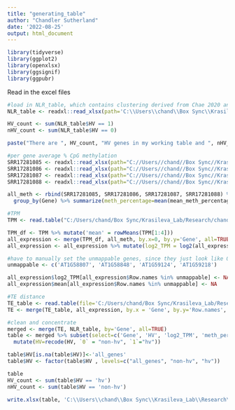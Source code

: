 ---
title: "generating_table"
author: "Chandler Sutherland"
date: '2022-08-25'
output: html_document
---

```{r}
library(tidyverse)
library(ggplot2)
library(openxlsx)
library(ggsignif)
library(ggpubr)
```


Read in the excel files 
```{r}
#load in NLR_table, which contains clustering derived from Chae 2020 and HV status Prighozin and Krasileva 2021 
NLR_table <- readxl::read_xlsx(path='C:\\Users\\chand\\Box Sync\\Krasileva_Lab\\Research\\chandler\\Krasileva Lab\\E14\\working_table.xlsx')

HV_count <- sum(NLR_table$HV == 1)
nHV_count <- sum(NLR_table$HV == 0)

paste("There are ", HV_count, "HV genes in my working table and ", nHV_count, " non-HV genes in my working table.")
```


```{r}
#per gene average % CpG methylation 
SRR17281085 <- readxl::read_xlsx(path="C://Users//chand//Box Sync//Krasileva_Lab//Research//chandler//Krasileva Lab//E14//e14_R//SRR17281085_per_gene_meth.xlsx")
SRR17281086 <- readxl::read_xlsx(path="C://Users//chand//Box Sync//Krasileva_Lab//Research//chandler//Krasileva Lab//E14//e14_R//SRR17281086_per_gene_meth.xlsx")
SRR17281087 <- readxl::read_xlsx(path="C://Users//chand//Box Sync//Krasileva_Lab//Research//chandler//Krasileva Lab//E14//e14_R//SRR17281087_per_gene_meth.xlsx")
SRR17281088 <- readxl::read_xlsx(path="C://Users//chand//Box Sync//Krasileva_Lab//Research//chandler//Krasileva Lab//E14//e14_R//SRR17281088_per_gene_meth.xlsx")

all_meth <- rbind(SRR17281085, SRR17281086, SRR17281087, SRR17281088) %>%
  group_by(Gene) %>% summarize(meth_percentage=mean(mean_meth_percentage))

```


```{r}
#TPM 
TPM <- read.table("C:/Users/chand/Box Sync/Krasileva_Lab/Research/chandler/Krasileva Lab/E14/e14_R/tpm_matrix.csv", header=TRUE, sep=",", row.names=2)%>% dplyr::select(-X)

TPM_df <- TPM %>% mutate('mean' = rowMeans(TPM[1:4])) 
all_expression <- merge(TPM_df, all_meth, by.x=0, by.y='Gene', all=TRUE)
all_expression <- all_expression %>% mutate(log2_TPM = log2(all_expression$mean+1))

#have to manually set the unmappable genes, since they just look like 0 
unmappable <- c('AT1G58807', 'AT1G58848', 'AT1G59124', 'AT1G59218')

all_expression$log2_TPM[all_expression$Row.names %in% unmappable] <- NA   
all_expression$mean[all_expression$Row.names %in% unmappable] <- NA 
```


```{r}
#TE distance
TE_table <- read.table(file='C:/Users/chand/Box Sync/Krasileva_Lab/Research/chandler/Krasileva Lab/E14/e14_R/Atha_genes_with_TE_dist.tsv', header=1) %>% distinct()
TE <- merge(TE_table, all_expression, by.x = 'Gene', by.y='Row.names', all=TRUE)
```


```{r}
#clean and concentrate 
merged <- merge(TE, NLR_table, by='Gene', all=TRUE)
table <- merged %>% subset(select=c('Gene', 'HV', 'log2_TPM', 'meth_percentage', 'te_dist')) %>%
  mutate(HV=recode(HV, `0` = "non-hv", `1`="hv"))

table$HV[is.na(table$HV)]<-'all_genes'
table$HV <- factor(table$HV , levels=c("all_genes", "non-hv", "hv"))

table
HV_count <- sum(table$HV == 'hv')
nHV_count <- sum(table$HV == 'non-hv')
```

```{r}
write.xlsx(table, 'C:\\Users\\chand\\Box Sync\\Krasileva_Lab\\Research\\chandler\\Krasileva Lab\\E14\\all_gene_table.xlsx')
```

